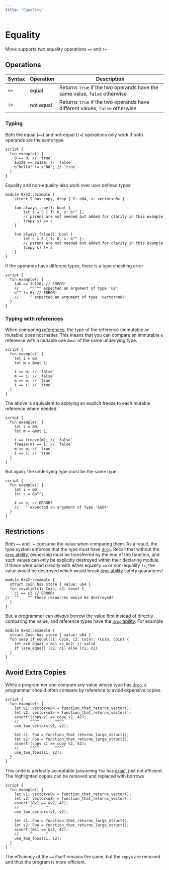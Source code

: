 ```yaml
---
title: "Equality"
---
```




# Equality

Move supports two equality operations `==` and `!=`

## Operations

| Syntax | Operation | Description                                                                 |
| ------ | --------- | --------------------------------------------------------------------------- |
| `==`   | equal     | Returns `true` if the two operands have the same value, `false` otherwise   |
| `!=`   | not equal | Returns `true` if the two operands have different values, `false` otherwise |

### Typing

Both the equal (`==`) and not-equal (`!=`) operations only work if both operands are the same type

```move
script {
  fun example() {
    0 == 0; // `true`
    1u128 == 2u128; // `false`
    b"hello" != x"00"; // `true`
  }
}
```

Equality and non-equality also work over user defined types!

```move
module 0x42::example {
    struct S has copy, drop { f: u64, s: vector<u8> }

    fun always_true(): bool {
        let s = S { f: 0, s: b"" };
        // parens are not needed but added for clarity in this example
        (copy s) == s
    }

    fun always_false(): bool {
        let s = S { f: 0, s: b"" };
        // parens are not needed but added for clarity in this example
        (copy s) != s
    }
}
```

If the operands have different types, there is a type checking error

```move
script {
  fun example() {
    1u8 == 1u128; // ERROR!
    //     ^^^^^ expected an argument of type 'u8'
    b"" != 0; // ERROR!
    //     ^ expected an argument of type 'vector<u8>'
  }
}
```

### Typing with references

When comparing [references](references.mdx), the type of the reference (immutable or mutable) does
not matter. This means that you can compare an immutable `&` reference with a mutable one `&mut` of
the same underlying type.

```move
script {
  fun example() {
    let i = &0;
    let m = &mut 1;

    i == m; // `false`
    m == i; // `false`
    m == m; // `true`
    i == i; // `true`
  }
}
```

The above is equivalent to applying an explicit freeze to each mutable reference where needed

```move
script {
  fun example() {
    let i = &0;
    let m = &mut 1;

    i == freeze(m); // `false`
    freeze(m) == i; // `false`
    m == m; // `true`
    i == i; // `true`
  }
}
```

But again, the underlying type must be the same type

```move
script {
  fun example() {
    let i = &0;
    let s = &b"";

    i == s; // ERROR!
    //   ^ expected an argument of type '&u64'
  }
}
```

## Restrictions

Both `==` and `!=` consume the value when comparing them. As a result, the type system enforces that
the type must have [`drop`](abilities.mdx). Recall that without the
[`drop` ability](abilities.mdx), ownership must be transferred by the end of the function, and such
values can only be explicitly destroyed within their declaring module. If these were used directly
with either equality `==` or non-equality `!=`, the value would be destroyed which would break
[`drop` ability](abilities.mdx) safety guarantees!

```move
module 0x42::example {
  struct Coin has store { value: u64 }
  fun invalid(c1: Coin, c2: Coin) {
    c1 == c2 // ERROR!
//  ^^    ^^ These resources would be destroyed!
  }
}
```

But, a programmer can _always_ borrow the value first instead of directly comparing the value, and
reference types have the [`drop` ability](abilities.mdx). For example

```move
module 0x42::example {
  struct Coin has store { value: u64 }
  fun swap_if_equal(c1: Coin, c2: Coin): (Coin, Coin) {
    let are_equal = &c1 == &c2; // valid
    if (are_equal) (c2, c1) else (c1, c2)
  }
}
```

## Avoid Extra Copies

While a programmer _can_ compare any value whose type has [`drop`](abilities.mdx), a programmer
should often compare by reference to avoid expensive copies.

```move
script {
  fun example() {
    let v1: vector<u8> = function_that_returns_vector();
    let v2: vector<u8> = function_that_returns_vector();
    assert!(copy v1 == copy v2, 42);
    //     ^^^^       ^^^^
    use_two_vectors(v1, v2);

    let s1: Foo = function_that_returns_large_struct();
    let s2: Foo = function_that_returns_large_struct();
    assert!(copy s1 == copy s2, 42);
    //     ^^^^       ^^^^
    use_two_foos(s1, s2);
  }
}
```

This code is perfectly acceptable (assuming `Foo` has [`drop`](abilities.mdx)), just not efficient.
The highlighted copies can be removed and replaced with borrows

```move
script {
  fun example() {
    let v1: vector<u8> = function_that_returns_vector();
    let v2: vector<u8> = function_that_returns_vector();
    assert!(&v1 == &v2, 42);
    //     ^      ^
    use_two_vectors(v1, v2);

    let s1: Foo = function_that_returns_large_struct();
    let s2: Foo = function_that_returns_large_struct();
    assert!(&s1 == &s2, 42);
    //     ^      ^
    use_two_foos(s1, s2);
  }
}
```

The efficiency of the `==` itself remains the same, but the `copy`s are removed and thus the program
is more efficient.
